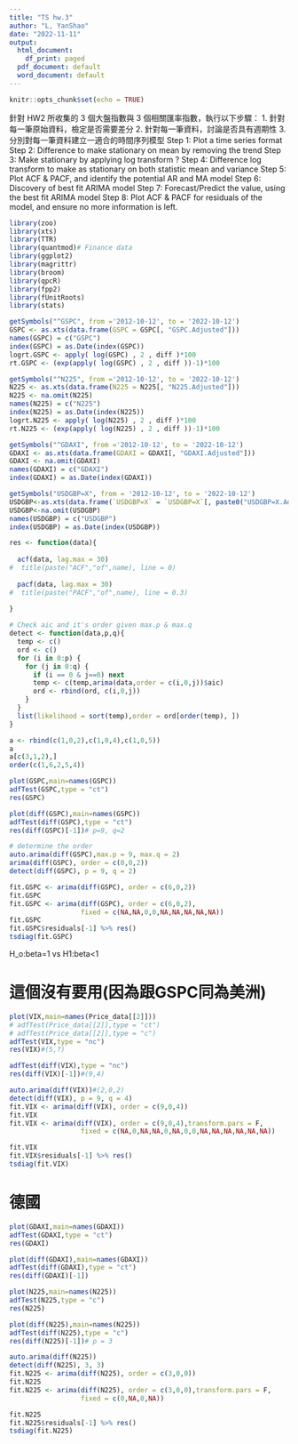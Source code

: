 ---
title: "TS hw.3"
author: "L, YanShao"
date: "2022-11-11"
output:
  html_document:
    df_print: paged
  pdf_document: default
  word_document: default
---

```{r setup, include=FALSE}
knitr::opts_chunk$set(echo = TRUE)
```

針對 HW2 所收集的 3 個大盤指數與 3 個相關匯率指數，執行以下步驟：
1. 針對每一筆原始資料，檢定是否需要差分
2. 針對每一筆資料，討論是否具有週期性
3. 分別對每一筆資料建立一適合的時間序列模型
Step 1: Plot a time series format
Step 2: Difference to make stationary on mean by removing the trend
Step 3: Make stationary by applying log transform ?
Step 4: Difference log transform to make as stationary on both statistic mean and variance
Step 5: Plot ACF & PACF, and identify the potential AR and MA model
Step 6: Discovery of best fit ARIMA model
Step 7: Forecast/Predict the value, using the best fit ARIMA model
Step 8: Plot ACF & PACF for residuals of the model, and ensure no more information is left.

```{r lib, include=FALSE}
library(zoo)
library(xts)
library(TTR)
library(quantmod)# Finance data
library(ggplot2)
library(magrittr)
library(broom)
library(qpcR)   
library(fpp2)
library(fUnitRoots)
library(stats)
```



```{r ,include=FALSE}
getSymbols("^GSPC", from ='2012-10-12', to = '2022-10-12')
GSPC <- as.xts(data.frame(GSPC = GSPC[, "GSPC.Adjusted"]))
names(GSPC) = c("GSPC")
index(GSPC) = as.Date(index(GSPC))
logrt.GSPC <- apply( log(GSPC) , 2 , diff )*100
rt.GSPC <- (exp(apply( log(GSPC) , 2 , diff ))-1)*100

getSymbols("^N225", from ='2012-10-12', to = '2022-10-12')
N225 <- as.xts(data.frame(N225 = N225[, "N225.Adjusted"]))
N225 <- na.omit(N225)
names(N225) = c("N225")
index(N225) = as.Date(index(N225))
logrt.N225 <- apply( log(N225) , 2 , diff )*100
rt.N225 <- (exp(apply( log(N225) , 2 , diff ))-1)*100

getSymbols("^GDAXI", from ='2012-10-12', to = '2022-10-12')
GDAXI <- as.xts(data.frame(GDAXI = GDAXI[, "GDAXI.Adjusted"]))
GDAXI <- na.omit(GDAXI)
names(GDAXI) = c("GDAXI")
index(GDAXI) = as.Date(index(GDAXI))

getSymbols("USDGBP=X", from = '2012-10-12', to = '2022-10-12')
USDGBP<-as.xts(data.frame(`USDGBP=X` = `USDGBP=X`[, paste0("USDGBP=X.Adjusted")]))
USDGBP<-na.omit(USDGBP)
names(USDGBP) = c("USDGBP")
index(USDGBP) = as.Date(index(USDGBP))

res <- function(data){
  
  acf(data, lag.max = 30)
#  title(paste("ACF","of",name), line = 0)
  
  pacf(data, lag.max = 30)
#  title(paste("PACF","of",name), line = 0.3)
  
}

# Check aic and it's order given max.p & max.q
detect <- function(data,p,q){
  temp <- c()
  ord <- c()
  for (i in 0:p) {
    for (j in 0:q) {
      if (i == 0 & j==0) next
      temp <- c(temp,arima(data,order = c(i,0,j))$aic)
      ord <- rbind(ord, c(i,0,j))
    }
  }
  list(likelihood = sort(temp),order = ord[order(temp), ])
}

a <- rbind(c(1,0,2),c(1,0,4),c(1,0,5))
a
a[c(3,1,2),]
order(c(1,6,2,5,4))
```





```{r GSPC, warning=FALSE}
plot(GSPC,main=names(GSPC))
adfTest(GSPC,type = "ct")
res(GSPC)

plot(diff(GSPC),main=names(GSPC))
adfTest(diff(GSPC),type = "ct")
res(diff(GSPC)[-1])# p=9, q=2

# determine the order
auto.arima(diff(GSPC),max.p = 9, max.q = 2)
arima(diff(GSPC), order = c(0,0,2))
detect(diff(GSPC), p = 9, q = 2)

fit.GSPC <- arima(diff(GSPC), order = c(6,0,2))
fit.GSPC
fit.GSPC <- arima(diff(GSPC), order = c(6,0,2),
                  fixed = c(NA,NA,0,0,NA,NA,NA,NA,NA))
fit.GSPC
fit.GSPC$residuals[-1] %>% res()
tsdiag(fit.GSPC)

```
H_o:beta=1 vs H1:beta<1


# 這個沒有要用(因為跟GSPC同為美洲)
```{r VIX,warning=FALSE}
plot(VIX,main=names(Price_data[[2]]))
# adfTest(Price_data[[2]],type = "ct")
# adfTest(Price_data[[2]],type = "c")
adfTest(VIX,type = "nc")
res(VIX)#(5,?)

adfTest(diff(VIX),type = "nc")
res(diff(VIX)[-1])#(9,4)

auto.arima(diff(VIX))#(2,0,2)
detect(diff(VIX), p = 9, q = 4)
fit.VIX <- arima(diff(VIX), order = c(9,0,4))
fit.VIX
fit.VIX <- arima(diff(VIX), order = c(9,0,4),transform.pars = F,
                  fixed = c(NA,0,NA,NA,0,NA,0,0,NA,NA,NA,NA,NA,NA))

fit.VIX
fit.VIX$residuals[-1] %>% res()
tsdiag(fit.VIX)
```

# 德國
```{r}
plot(GDAXI,main=names(GDAXI))
adfTest(GDAXI,type = "ct")
res(GDAXI)

plot(diff(GDAXI),main=names(GDAXI))
adfTest(diff(GDAXI),type = "ct")
res(diff(GDAXI)[-1])
```


```{r, warning=FALSE}
plot(N225,main=names(N225))
adfTest(N225,type = "c")
res(N225)

plot(diff(N225),main=names(N225))
adfTest(diff(N225),type = "c")
res(diff(N225)[-1])# p = 3

auto.arima(diff(N225))
detect(diff(N225), 3, 3)
fit.N225 <- arima(diff(N225), order = c(3,0,0))
fit.N225
fit.N225 <- arima(diff(N225), order = c(3,0,0),transform.pars = F,
                  fixed = c(0,NA,0,NA))

fit.N225
fit.N225$residuals[-1] %>% res()
tsdiag(fit.N225)
```



